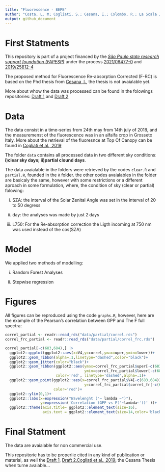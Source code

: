 ```yaml
---
title: "Fluorescence - BEPE"
author: "Costa, L. M; Cogliati, S.; Cesana, I.; Colombo, R.; La Scala Jr., N."
output: github_document
---
```


# **First Statments**

This repository is part of a project financed by the [*São Paulo state research support foundation (FAPESP)*](https://fapesp.br/en) under the process [2021/06477-0](https://bv.fapesp.br/en/bolsas/197773/evaluation-of-different-approaches-for-the-retrieval-of-sun-induced-fluorescence/) and [2019/25812-4](https://bv.fapesp.br/en/bolsas/190947/spatial-and-temporal-variability-of-atmospheric-co2-in-the-metropolitan-region-of-ribeirao-preto-sao/)

The proposed method for Fluorescence Re-absorption Corrected (F-RC) is based on the Phd thesis from [Cesana, I.](https://www.researchgate.net/profile/Ilaria-Cesana), the thesis is not avaialable yet. 

More about whow the data was processed can be found in the folowings repositories: [Draft 1](https://github.com/lm-costa/draft_bepe) and [Draft 2](https://github.com/lm-costa/draft_2_bepe) 


# **Data**

The data consist in a time-series from 24th may from 14th july of 2018, and the measuremenst of the fluorescence was in an alfalfa crop in Grosseto Italy. More about the retrieval of the fluoresnce at Top Of Canopy can be found in [Cogliati et al., 2019](https://doi.org/10.3390/rs11161840) 

The folder `data` contains all processed data in two different sky conditions: **i)clear sky days**; **ii)partial clound days**. 

The data avaialable in the folders were retrieved by the codes `clear.R` and `partial.R`, founded in the `R` folder. the other codes avaialables in the folder are basicaly the same, however with some restrictions or a different aproach in some formulation, where, the condition of sky (clear or partial) folowing: 

i) SZA: the interval of the Solar Zenital Angle was set in the interval of 20 to 50 degress

ii) day: the analyses was made by just 2 days

iii) L750: For the Re-absorption correction the Ligth incoming at 750 nm was used instead of the cos(SZA) 

# **Model**

We applied two methods of modelling: 

i) Random Forest Analyses

ii) Stepwise regression


# **Figures**

All figures can be reproduced using the code `graphs.R`, however, here are the example of the Pearson's correlation between GPP and The F full spectra:

```r
correl_partial <- readr::read_rds("data/partial/correl.rds")
correl_frc_partial <- readr::read_rds("data/partial/correl_frc.rds")

correl_partial[-c(683,684),] |>
  ggplot2::ggplot(ggplot2::aes(x=V4,y=correl,ymax=uper,ymin=lower))+
  ggplot2::geom_ribbon(alpha=.1,linetype="dashed",color="black")+
  ggplot2::geom_jitter(color="black")+
  ggplot2::geom_ribbon(ggplot2::aes(ymax=correl_frc_partial$uper[-c(683,684)],
                                    ymin=correl_frc_partial$lower[-c(683,684)]),
                       color='red', linetype='dashed',alpha=.1)+
  ggplot2::geom_point(ggplot2::aes(x=correl_frc_partial$V4[-c(683,684)],
                                    y=correl_frc_partial$correl_fr[-c(683,684)]),
                      color='red')+
  ggplot2::ylim(0,1)+
  ggplot2::labs(x=expression("Wavelenght ("~ lambda ~")"),
                y=expression('Correlation (GPP vs F('~lambda~'))' ))+
  ggplot2::theme(axis.title= ggplot2::element_text(size=16),
                 axis.text = ggplot2::element_text(size=14,color='black'))
```


# **Final Statment**

The data are avaialable for non commercial use. 

This repositorie has to be properlie cited in any kind of publication or material, as well the [Draft 1](https://github.com/lm-costa/draft_bepe), [Draft 2](https://github.com/lm-costa/draft_2_bepe),[Cogliati et al., 2019](https://doi.org/10.3390/rs11161840), the Cesana Thesis when turne avaiable...
